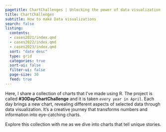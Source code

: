 ```yaml
---
pagetitle: ChartChallenges | Unlocking the power of data visualization with R
title: ChartChallenges
subtitle: How to make Data visualizations
search: false
listing:
  contents: 
  - cases2021/index.qmd
  - cases2022/index.qmd
  - cases2023/index.qmd
  sort: "date desc"
  type: grid
  categories: true
  sort-ui: false
  filter-ui: false
  page-size: 30
  feed: true
---
```

Here, I share a collection of charts that I've made using R. The project is called **#30DayChartChallenge** and it is taken `every year in April`. Each day brings a new chart, revealing different aspects of selected data through data visualization. It's a creative journey that transforms numbers and information into eye-catching charts.

Explore this collection with me as we dive into charts that tell unique stories. 
